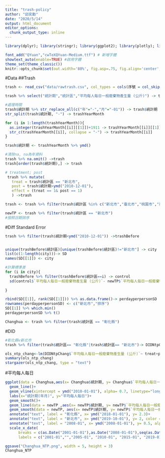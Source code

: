 ```yaml
---
title: "trash-policy"
author: "邱奕勳"
date: "2020/5/14"
output: html_document
editor_options: 
  chunk_output_type: inline
---
```


```r
library(dplyr); library(stringr); library(ggplot2); library(plotly); library(lubridate); library(readr); library(tidyr); library(showtext); library(plm);library(readxl);library(MSCMT);library(stargazer)

font_add("QYuan","cwTeXQYuan-Medium.ttf") # 新增字體
showtext_auto(enable=TRUE) #啟用字體
theme_set(theme_classic())
knitr::opts_chunk$set(out.width='80%', fig.asp=.75, fig.align='center', fig.showtext=T)
```



#Data
##Trash
```r
trash <- read_csv("data/rawtrash.csv", col_types = cols(序號 = col_skip()), )

trash %>% select("統計期","統計區","平均每人每日一般廢棄物產生量 (公斤)") -> trash

#處理時間
trash$統計期 %>% str_replace_all(c("年"="-","月"="-01")) -> trash$統計期
str_split(trash$統計期, "-") -> trashYearMonth

for (i in 1:length(trashYearMonth)){
  as.integer(trashYearMonth[[i]][[1]])+1911 -> trashYearMonth[[i]][[1]]
  str_c(trashYearMonth[[i]], collapse = "-") -> trashYearMonth[[i]] 
}

trash$統計期 <- trashYearMonth %>% ymd()

#清除na, na為年資料
trash %>% na.omit() ->trash
trash[order(trash$統計期),] -> trash

# treatment; post
 trash %>% mutate(
   treat = trash$統計區 == "新北市", 
   post = trash$統計期>ymd("2010-12-01"),
   effect = (treat == 1& post == 1)
   ) ->trash

trash <- trash %>% filter(trash$統計區 %in% c("新北市","臺北市","桃園市","臺中市"     ,"臺南市","高雄市","宜蘭縣","新竹縣","苗栗縣","彰化縣","南投縣","雲林縣","嘉義縣","屏東縣","臺東縣","花蓮縣","澎湖縣","基隆市","新竹市","嘉義市"))
```

```r
newTP <- trash %>% filter(trash$統計區 == "新北市") 
#按照日期排序
```


#Diff Standard Error
```r
trash %>% filter(trash$統計期<ymd("2010-12-01")) ->trashBefore


unique(trashBefore$統計區)[unique(trashBefore$統計區)!="新北市"] -> city
list(c(1:length(city)))-> SD
names(SD[[1]]) <- city

#計算標準差
for (i in city){
  trashBefore %>% filter(trashBefore$統計區==i) -> control
  sd(control$`平均每人每日一般廢棄物產生量 (公斤)`- newTP$`平均每人每日一般廢棄物產生量 (公斤)`)->SD[[1]][[i]]
  
}

rbind(SD[[1]], rank(SD[[1]])) %>% as.data.frame()-> perdayperpersonSD
rownames(perdayperpersonSD) <- c("新北市","排序")
SD[[1]] %>% which.min()
perdayperpersonSD %>% t()
```
```r
Changhua <- trash %>% filter(trash$統計區 == "彰化縣")
```
 
#DID

```r
#彰化縣v新北市
trash %>% filter(trash$統計區== "彰化縣"|trash$統計區== "新北市")-> DIDNtpChang

ols_ntp_chang<-lm(DIDNtpChang$`平均每人每日一般廢棄物產生量 (公斤)`~ treat+post+effect, data = DIDNtpChang)
summary(ols_ntp_chang)
stargazer(ols_ntp_chang, type = "text")

```




#平均每人每日

```r
ggplot(data = Changhua,aes(x= Changhua$統計期, y= Changhua$`平均每人每日一般廢棄物產生量 (公斤)`)) +
  geom_line()+
  geom_vline(xintercept = ymd("2010-01-01"), alpha= 0.7, linetype="longdash")+
  labs(x="統計期(年月)", y="平均每人每日")+
  geom_smooth()+
  geom_line(data = newTP ,aes(x= newTP$統計期, y= newTP$`平均每人每日一般廢棄物產生量 (公斤)`), color = "red")+
  geom_smooth(data = newTP, aes(x= newTP$統計期, y= newTP$`平均每人每日一般廢棄物產生量 (公斤)`))+
  annotate("text", label = "彰化縣", x= ymd("2018-01-01"), y= 2.3)+
  annotate("text", label = "新北市", x= ymd("2019-10-01"), y= 2, color = "red")+
  annotate("text", label = "2008-01", x= ymd("2008-01-01"), y= 0.5, alpha = 0.8, size=3)+
  scale_x_date(
      breaks = c(as.Date("2001-01-01"),as.Date("2008-01-01"),seq(as.Date("2005-01-01"), as.Date("2019-12-01"), by="5 year"),as.Date("2019-12-01")),
      labels = c("2001-01","","2005-01", "2010-01", "2015-01", "2019-01")) -> Changhua_NTP

ggsave("Changhua_NTP.png", width = 5, height = 3)
Changhua_NTP
```

